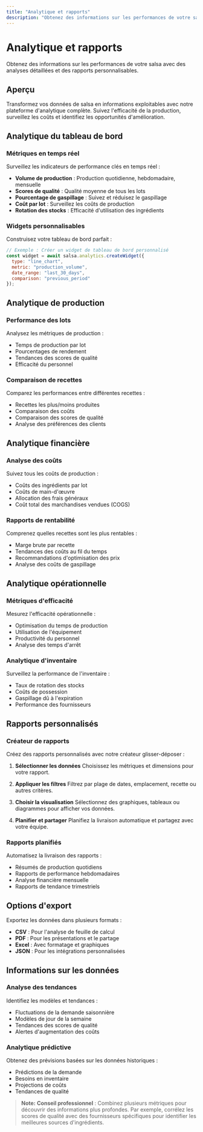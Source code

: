```yaml
---
title: "Analytique et rapports"
description: "Obtenez des informations sur les performances de votre salsa avec des analyses détaillées et des rapports personnalisables"
---
```


# Analytique et rapports

Obtenez des informations sur les performances de votre salsa avec des analyses détaillées et des rapports personnalisables.

## Aperçu

Transformez vos données de salsa en informations exploitables avec notre plateforme d'analytique complète. Suivez l'efficacité de la production, surveillez les coûts et identifiez les opportunités d'amélioration.

## Analytique du tableau de bord

### Métriques en temps réel

Surveillez les indicateurs de performance clés en temps réel :

- **Volume de production** : Production quotidienne, hebdomadaire, mensuelle
- **Scores de qualité** : Qualité moyenne de tous les lots
- **Pourcentage de gaspillage** : Suivez et réduisez le gaspillage
- **Coût par lot** : Surveillez les coûts de production
- **Rotation des stocks** : Efficacité d'utilisation des ingrédients

### Widgets personnalisables

Construisez votre tableau de bord parfait :

```javascript
// Exemple : Créer un widget de tableau de bord personnalisé
const widget = await salsa.analytics.createWidget({
  type: "line_chart",
  metric: "production_volume",
  date_range: "last_30_days",
  comparison: "previous_period"
});
```

## Analytique de production

### Performance des lots

Analysez les métriques de production :

- Temps de production par lot
- Pourcentages de rendement
- Tendances des scores de qualité
- Efficacité du personnel

### Comparaison de recettes

Comparez les performances entre différentes recettes :

- Recettes les plus/moins produites
- Comparaison des coûts
- Comparaison des scores de qualité
- Analyse des préférences des clients

## Analytique financière

### Analyse des coûts

Suivez tous les coûts de production :

- Coûts des ingrédients par lot
- Coûts de main-d'œuvre
- Allocation des frais généraux
- Coût total des marchandises vendues (COGS)

### Rapports de rentabilité

Comprenez quelles recettes sont les plus rentables :

- Marge brute par recette
- Tendances des coûts au fil du temps
- Recommandations d'optimisation des prix
- Analyse des coûts de gaspillage

## Analytique opérationnelle

### Métriques d'efficacité

Mesurez l'efficacité opérationnelle :

- Optimisation du temps de production
- Utilisation de l'équipement
- Productivité du personnel
- Analyse des temps d'arrêt

### Analytique d'inventaire

Surveillez la performance de l'inventaire :

- Taux de rotation des stocks
- Coûts de possession
- Gaspillage dû à l'expiration
- Performance des fournisseurs

## Rapports personnalisés

### Créateur de rapports

Créez des rapports personnalisés avec notre créateur glisser-déposer :


1. **Sélectionner les données**
   Choisissez les métriques et dimensions pour votre rapport.

2. **Appliquer les filtres**
   Filtrez par plage de dates, emplacement, recette ou autres critères.

3. **Choisir la visualisation**
   Sélectionnez des graphiques, tableaux ou diagrammes pour afficher vos données.

4. **Planifier et partager**
   Planifiez la livraison automatique et partagez avec votre équipe.



### Rapports planifiés

Automatisez la livraison des rapports :

- Résumés de production quotidiens
- Rapports de performance hebdomadaires
- Analyse financière mensuelle
- Rapports de tendance trimestriels

## Options d'export

Exportez les données dans plusieurs formats :

- **CSV** : Pour l'analyse de feuille de calcul
- **PDF** : Pour les présentations et le partage
- **Excel** : Avec formatage et graphiques
- **JSON** : Pour les intégrations personnalisées

## Informations sur les données

### Analyse des tendances

Identifiez les modèles et tendances :

- Fluctuations de la demande saisonnière
- Modèles de jour de la semaine
- Tendances des scores de qualité
- Alertes d'augmentation des coûts

### Analytique prédictive

Obtenez des prévisions basées sur les données historiques :

- Prédictions de la demande
- Besoins en inventaire
- Projections de coûts
- Tendances de qualité

> **Note:**
**Conseil professionnel** : Combinez plusieurs métriques pour découvrir des informations plus profondes. Par exemple, corrélez les scores de qualité avec des fournisseurs spécifiques pour identifier les meilleures sources d'ingrédients.

